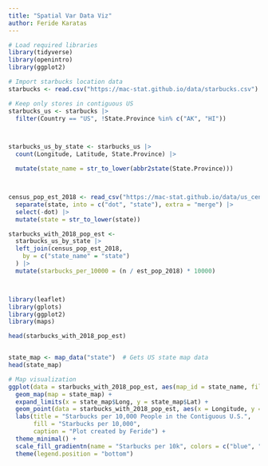 ```yaml
---
title: "Spatial Var Data Viz"
author: Feride Karatas 
---
```


```r
# Load required libraries
library(tidyverse)
library(openintro)
library(ggplot2)

```

```r

# Import starbucks location data
starbucks <- read.csv("https://mac-stat.github.io/data/starbucks.csv")

# Keep only stores in contiguous US
starbucks_us <- starbucks |>
  filter(Country == "US", !State.Province %in% c("AK", "HI"))



starbucks_us_by_state <- starbucks_us |>
  count(Longitude, Latitude, State.Province) |>

  mutate(state_name = str_to_lower(abbr2state(State.Province)))



census_pop_est_2018 <- read_csv("https://mac-stat.github.io/data/us_census_2018_state_pop_est.csv") |>
  separate(state, into = c("dot", "state"), extra = "merge") |>
  select(-dot) |>
  mutate(state = str_to_lower(state))

starbucks_with_2018_pop_est <-
  starbucks_us_by_state |>
  left_join(census_pop_est_2018,
    by = c("state_name" = "state")
  ) |>
  mutate(starbucks_per_10000 = (n / est_pop_2018) * 10000)



library(leaflet)
library(gplots)
library(ggplot2)
library(maps)

head(starbucks_with_2018_pop_est)


state_map <- map_data("state")  # Gets US state map data
head(state_map)

# Map visualization
ggplot(data = starbucks_with_2018_pop_est, aes(map_id = state_name, fill = starbucks_per_10000)) +
  geom_map(map = state_map) +
  expand_limits(x = state_map$Long, y = state_map$Lat) +
  geom_point(data = starbucks_with_2018_pop_est, aes(x = Longitude, y = Latitude), color = 'darkgreen', alpha = 0.5, size = 0.5) +
  labs(title = "Starbucks per 10,000 People in the Contiguous U.S.",
       fill = "Starbucks per 10,000",
       caption = "Plot created by Feride") +
  theme_minimal() +
  scale_fill_gradientn(name = "Starbucks per 10k", colors = c("blue", "green", "pink", "red")) +
  theme(legend.position = "bottom")

```
